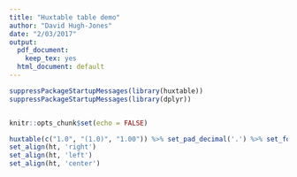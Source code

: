 ```yaml
---
title: "Huxtable table demo"
author: "David Hugh-Jones"
date: "2/03/2017"
output:
  pdf_document:
    keep_tex: yes
  html_document: default
---
```



```r


suppressPackageStartupMessages(library(huxtable))
suppressPackageStartupMessages(library(dplyr)) 


knitr::opts_chunk$set(echo = FALSE)

huxtable(c("1.0", "(1.0)", "1.00")) %>% set_pad_decimal('.') %>% set_font('cmtt') -> ht
set_align(ht, 'right')
set_align(ht, 'left')
set_align(ht, 'center')

```
